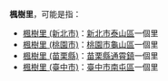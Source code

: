 '''楓樹里'''，可能是指：

*[[楓樹里_(新北市)|楓樹里 (新北市)]]：[[新北市|新北市]][[泰山區_(台灣)|泰山區]]一個里
*[[楓樹里_(桃園市)|楓樹里 (桃園市)]]：[[桃園市|桃園市]][[龜山區|龜山區]]一個里
*[[楓樹里_(苗栗縣)|楓樹里 (苗栗縣)]]：[[苗栗縣|苗栗縣]][[通霄鎮|通霄鎮]]一個里
*[[楓樹里_(臺中市)|楓樹里 (臺中市)]]：[[臺中市|臺中市]][[南屯區|南屯區]]一個里

{{消歧義|cat=三字臺灣里名消歧義}}
